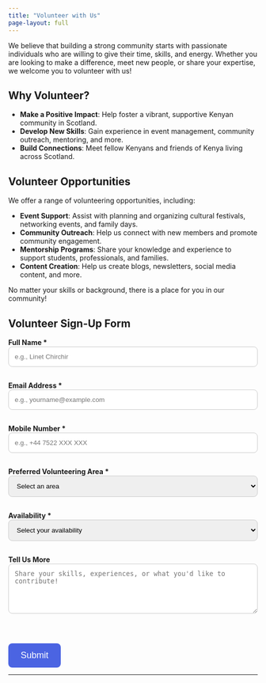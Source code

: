 ```yaml
---
title: "Volunteer with Us"
page-layout: full
---
```


We believe that building a strong community starts with passionate individuals who are willing to give their time, skills, and energy. Whether you are looking to make a difference, meet new people, or share your expertise, we welcome you to volunteer with us!

## Why Volunteer?

- **Make a Positive Impact**: Help foster a vibrant, supportive Kenyan community in Scotland.
- **Develop New Skills**: Gain experience in event management, community outreach, mentoring, and more.
- **Build Connections**: Meet fellow Kenyans and friends of Kenya living across Scotland.

## Volunteer Opportunities

We offer a range of volunteering opportunities, including:

- **Event Support**: Assist with planning and organizing cultural festivals, networking events, and family days.
- **Community Outreach**: Help us connect with new members and promote community engagement.
- **Mentorship Programs**: Share your knowledge and experience to support students, professionals, and families.
- **Content Creation**: Help us create blogs, newsletters, social media content, and more.

No matter your skills or background, there is a place for you in our community!

## Volunteer Sign-Up Form

<form action="https://formspree.io/f/mvgaokeb" method="POST">

  <!-- Hidden fields to capture metadata -->
  <input type="hidden" name="page_source" value="Volunteer Page">
  <input type="hidden" name="_subject" value="New Volunteer Submission - Kenyan Community in Scotland">
  <input type="hidden" name="_redirect" value="https://kenyancommunityinscotland.uk/thank-you-volunteer.html">

  <label for="name"><strong>Full Name *</strong></label><br>
  <input type="text" id="name" name="name" placeholder="e.g., Linet Chirchir" autocomplete="name" aria-label="Full Name" required style="width: 100%; padding: 12px; margin-bottom: 15px; border-radius: 8px; border: 1px solid #ccc;"><br>

  <label for="email"><strong>Email Address *</strong></label><br>
  <input type="email" id="email" name="_replyto" placeholder="e.g., yourname@example.com" autocomplete="email" aria-label="Email Address" required style="width: 100%; padding: 12px; margin-bottom: 15px; border-radius: 8px; border: 1px solid #ccc;"><br>

  <label for="mobile"><strong>Mobile Number *</strong></label><br>
  <input type="tel" id="mobile" name="mobile" placeholder="e.g., +44 7522 XXX XXX" autocomplete="tel" aria-label="Mobile Number" required style="width: 100%; padding: 12px; margin-bottom: 15px; border-radius: 8px; border: 1px solid #ccc;"><br>

  <label for="area"><strong>Preferred Volunteering Area *</strong></label><br>
  <select id="area" name="area" aria-label="Preferred Volunteering Area" required style="width: 100%; padding: 12px; margin-bottom: 15px; border-radius: 8px; border: 1px solid #ccc;">
    <option value="" disabled selected>Select an area</option>
    <option value="Event Support">Event Support</option>
    <option value="Community Outreach">Community Outreach</option>
    <option value="Mentorship Programs">Mentorship Programs</option>
    <option value="Content Creation">Content Creation</option>
    <option value="Other">Other</option>
  </select><br>

  <label for="availability"><strong>Availability *</strong></label><br>
  <select id="availability" name="availability" aria-label="Availability" required style="width: 100%; padding: 12px; margin-bottom: 15px; border-radius: 8px; border: 1px solid #ccc;">
    <option value="" disabled selected>Select your availability</option>
    <option value="Weekdays">Weekdays</option>
    <option value="Weekends">Weekends</option>
    <option value="Flexible">Flexible</option>
  </select><br>

  <label for="message"><strong>Tell Us More</strong></label><br>
  <textarea id="message" name="message" placeholder="Share your skills, experiences, or what you'd like to contribute!" rows="5" aria-label="Additional Information" style="width: 100%; padding: 12px; margin-bottom: 15px; border-radius: 8px; border: 1px solid #ccc;"></textarea><br>

  <button type="submit" style="background-color: #4B64E2; color: white; padding: 14px 25px; border-radius: 8px; border: none; font-size: 18px; cursor: pointer;">Submit</button>

</form>

---